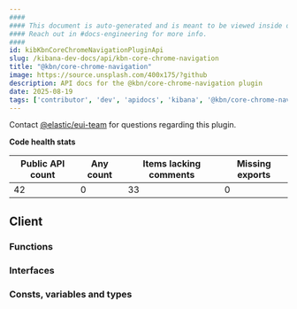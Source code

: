 ```yaml
---
####
#### This document is auto-generated and is meant to be viewed inside our experimental, new docs system.
#### Reach out in #docs-engineering for more info.
####
id: kibKbnCoreChromeNavigationPluginApi
slug: /kibana-dev-docs/api/kbn-core-chrome-navigation
title: "@kbn/core-chrome-navigation"
image: https://source.unsplash.com/400x175/?github
description: API docs for the @kbn/core-chrome-navigation plugin
date: 2025-08-19
tags: ['contributor', 'dev', 'apidocs', 'kibana', '@kbn/core-chrome-navigation']
---
```




Contact [@elastic/eui-team](https://github.com/orgs/elastic/teams/eui-team) for questions regarding this plugin.

**Code health stats**

| Public API count  | Any count | Items lacking comments | Missing exports |
|-------------------|-----------|------------------------|-----------------|
| 42 | 0 | 33 | 0 |

## Client

### Functions
<DocDefinitionList data={kbnCoreChromeNavigationObj.client.functions}/>

### Interfaces
<DocDefinitionList data={kbnCoreChromeNavigationObj.client.interfaces}/>

### Consts, variables and types
<DocDefinitionList data={kbnCoreChromeNavigationObj.client.misc}/>

